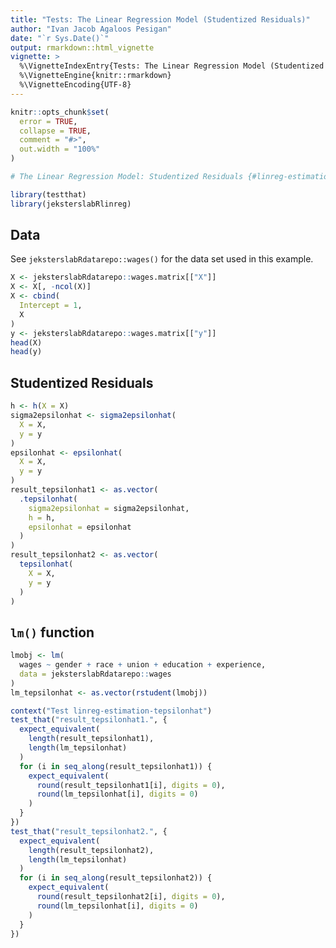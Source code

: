 ```yaml
---
title: "Tests: The Linear Regression Model (Studentized Residuals)"
author: "Ivan Jacob Agaloos Pesigan"
date: "`r Sys.Date()`"
output: rmarkdown::html_vignette
vignette: >
  %\VignetteIndexEntry{Tests: The Linear Regression Model (Studentized Residuals)}
  %\VignetteEngine{knitr::rmarkdown}
  %\VignetteEncoding{UTF-8}
---
```



```r
knitr::opts_chunk$set(
  error = TRUE,
  collapse = TRUE,
  comment = "#>",
  out.width = "100%"
)
```




```r
# The Linear Regression Model: Studentized Residuals {#linreg-estimation-tepsilonhat-example}
```



```r
library(testthat)
library(jeksterslabRlinreg)
```


## Data

See `jeksterslabRdatarepo::wages()` for the data set used in this example.


```r
X <- jeksterslabRdatarepo::wages.matrix[["X"]]
X <- X[, -ncol(X)]
X <- cbind(
  Intercept = 1,
  X
)
y <- jeksterslabRdatarepo::wages.matrix[["y"]]
head(X)
head(y)
```


## Studentized Residuals


```r
h <- h(X = X)
sigma2epsilonhat <- sigma2epsilonhat(
  X = X,
  y = y
)
epsilonhat <- epsilonhat(
  X = X,
  y = y
)
result_tepsilonhat1 <- as.vector(
  .tepsilonhat(
    sigma2epsilonhat = sigma2epsilonhat,
    h = h,
    epsilonhat = epsilonhat
  )
)
result_tepsilonhat2 <- as.vector(
  tepsilonhat(
    X = X,
    y = y
  )
)
```


## `lm()` function


```r
lmobj <- lm(
  wages ~ gender + race + union + education + experience,
  data = jeksterslabRdatarepo::wages
)
lm_tepsilonhat <- as.vector(rstudent(lmobj))
```




```r
context("Test linreg-estimation-tepsilonhat")
test_that("result_tepsilonhat1.", {
  expect_equivalent(
    length(result_tepsilonhat1),
    length(lm_tepsilonhat)
  )
  for (i in seq_along(result_tepsilonhat1)) {
    expect_equivalent(
      round(result_tepsilonhat1[i], digits = 0),
      round(lm_tepsilonhat[i], digits = 0)
    )
  }
})
test_that("result_tepsilonhat2.", {
  expect_equivalent(
    length(result_tepsilonhat2),
    length(lm_tepsilonhat)
  )
  for (i in seq_along(result_tepsilonhat2)) {
    expect_equivalent(
      round(result_tepsilonhat2[i], digits = 0),
      round(lm_tepsilonhat[i], digits = 0)
    )
  }
})
```

